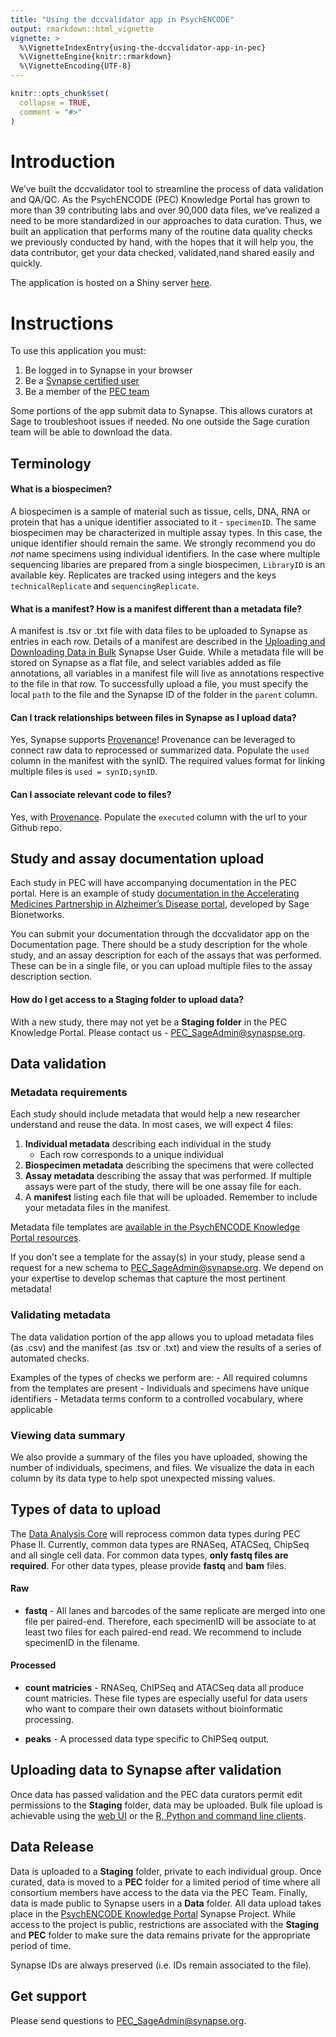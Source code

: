 ```yaml
---
title: "Using the dccvalidator app in PsychENCODE"
output: rmarkdown::html_vignette
vignette: >
  %\VignetteIndexEntry{using-the-dccvalidator-app-in-pec}
  %\VignetteEngine{knitr::rmarkdown}
  %\VignetteEncoding{UTF-8}
---
```


```r
knitr::opts_chunk$set(
  collapse = TRUE,
  comment = "#>"
)
```

# Introduction

We've built the dccvalidator tool to streamline the process of data validation
and QA/QC. As the PsychENCODE (PEC) Knowledge Portal has grown to more than 39 contributing labs and over 90,000 data files, we've realized a need to be more standardized in our approaches to data curation. Thus, we built an application that performs many of the routine data quality checks we previously conducted by hand, with the hopes that it will help you, the data contributor, get your data checked, validated,nand shared easily and quickly.

The application is hosted on a Shiny server [here](https://shinypro.synapse.org/users/kmontgomery/dccvalidator-app/).

# Instructions

To use this application you must:

1. Be logged in to Synapse in your browser
2. Be a [Synapse certified user](https://docs.synapse.org/articles/accounts_certified_users_and_profile_validation.html)
3. Be a member of the [PEC team](https://www.synapse.org/#!Team:3323356)

Some portions of the app submit data to Synapse. This allows curators at Sage to
troubleshoot issues if needed. No one outside the Sage curation team will be
able to download the data.

## Terminology

#### What is a biospecimen? 

A biospecimen is a sample of material such as tissue, cells, DNA, RNA or protein that has a unique identifier associated to it - `specimenID`. The same biospecimen may be characterized in multiple assay types. In this case, the unique identifier should remain the same. We strongly recommend you do *not* name specimens using individual identifiers. In the case where multiple sequencing libaries are prepared from a single biospecimen, `LibraryID` is an available key. Replicates are tracked using integers and the keys `technicalReplicate` and `sequencingReplicate`. 

#### What is a manifest? How is a manifest different than a metadata file? 

A manifest is .tsv or .txt file with data files to be uploaded to Synapse as entries in each row. Details of a manifest are described in the [Uploading and Downloading Data in Bulk](https://docs.synapse.org/articles/uploading_in_bulk.html) Synapse User Guide. While a metadata file will be stored on Synapse as a flat file, and select variables added as file annotations, all variables in a manifest file will live as annotations respective to the file in that row. To successfully upload a file, you must specify the local `path` to the file and the Synapse ID of the folder in the `parent` column.

#### Can I track relationships between files in Synapse as I upload data? 

Yes, Synapse supports [Provenance](https://docs.synapse.org/articles/provenance.html)! Provenance can be leveraged to connect raw data to reprocessed or summarized data. Populate the `used` column in the manifest with the synID. The required values format for linking multiple files is `used = synID;synID`. 

#### Can I associate relevant code to files? 

Yes, with [Provenance](https://docs.synapse.org/articles/provenance.html). Populate the `executed` column with the url to your Github repo. 


## Study and assay documentation upload

Each study in PEC will have accompanying documentation in the PEC portal. Here is an example of study [documentation in the Accelerating Medicines Partnership in Alzheimer's Disease portal](https://adknowledgeportal.synapse.org/#/Explore/Studies?Study=syn8391648), developed by Sage Bionetworks. 

You can submit your documentation through the dccvalidator app on the Documentation page. There should be a study description for the whole study, and an assay description for each of the assays that was performed. These can be in a single file, or you can upload multiple files to the assay description
section.

#### How do I get access to a Staging folder to upload data? 

With a new study, there may not yet be a **Staging folder** in the PEC Knowledge Portal. Please contact us - [PEC_SageAdmin@synaspse.org](mailto:PEC__SageAdmin@synapse.org).


## Data validation

### Metadata requirements

Each study should include metadata that would help a new researcher understand and reuse the data. In most cases, we will expect 4 files:

1. **Individual metadata** describing each individual in the study
   - Each row corresponds to a unique individual
2. **Biospecimen metadata** describing the specimens that were collected
3. **Assay metadata** describing the assay that was performed. If multiple assays were part of the study, there will be one assay file for each.
4. A **manifest** listing each file that will be uploaded. Remember to include your metadata files in the manifest.

Metadata file templates are [available in the PsychENCODE Knowledge Portal resources](https://www.synapse.org/#!Synapse:syn20729790). 

If you don't see a template for the assay(s) in your study, please send a request for a new schema to [PEC_SageAdmin@synapse.org](mailto:PEC_SageAdmin@synapse.org). We depend on your expertise to develop schemas that capture the most pertinent metadata!

### Validating metadata

The data validation portion of the app allows you to upload metadata files (as .csv) and the manifest (as .tsv or .txt) and view the results of a series of automated checks.

Examples of the types of checks we perform are:
- All required columns from the templates are present
- Individuals and specimens have unique identifiers
- Metadata terms conform to a controlled vocabulary, where applicable

### Viewing data summary

We also provide a summary of the files you have uploaded, showing the number of individuals, specimens, and files. We visualize the data in each column by its data type to help spot unexpected missing values.


## Types of data to upload

The [Data Analysis Core](https://www.synapse.org/#!Synapse:syn20959298) will reprocess common data types during PEC Phase II. Currently, common data types are RNASeq, ATACSeq, ChipSeq and all single cell data. For common data types, **only fastq files are required**. For other data types, please provide **fastq** and **bam** files. 

#### Raw
- **fastq** - All lanes and barcodes of the same replicate are merged into one file per paired-end. Therefore, each specimenID will be associate to at least two files for each paired-end read. We recommend to include specimenID in the filename.

#### Processed 
- **count matricies** - RNASeq, ChIPSeq and ATACSeq data all produce count matricies. These file types are especially useful for data users who want to compare their own datasets without bioinformatic processing.

- **peaks** - A processed data type specific to ChIPSeq output.

  
## Uploading data to Synapse after validation

Once data has passed validation and the PEC data curators permit edit permissions to the **Staging** folder, data may be uploaded. Bulk file upload is achievable using the [web UI](https://docs.synapse.org/articles/files_and_versioning.html) or the [R, Python and command line clients](https://docs.synapse.org/articles/uploading_in_bulk.html).

## Data Release

Data is uploaded to a **Staging** folder, private to each individual group. Once curated, data is moved to a **PEC** folder for a limited period of time where all consortium members have access to the data via the PEC Team. Finally, data is made public to Synapse users in a **Data** folder.  All data upload takes place in the [PsychENCODE Knowledge Portal](https://www.synapse.org/#!Synapse:syn4921369/wiki/235539) Synapse Project. While access to the project is public, restrictions are associated with the **Staging** and **PEC** folder to make sure the data remains private for the appropriate period of time. 

Synapse IDs are always preserved (i.e. IDs remain associated to the file).

## Get support 

Please send questions to [PEC_SageAdmin@synapse.org](mailto:PEC_SageAdmin@synapse.org). 
